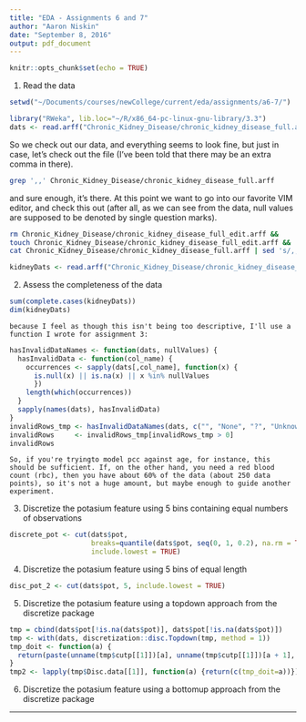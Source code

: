 ```yaml
---
title: "EDA - Assignments 6 and 7"
author: "Aaron Niskin"
date: "September 8, 2016"
output: pdf_document
---
```


```r
knitr::opts_chunk$set(echo = TRUE)
```


1.  Read the data
```r
setwd("~/Documents/courses/newCollege/current/eda/assignments/a6-7/")
```

```r
library("RWeka", lib.loc="~/R/x86_64-pc-linux-gnu-library/3.3")
dats <- read.arff("Chronic_Kidney_Disease/chronic_kidney_disease_full.arff")
```

So we check out our data, and everything seems to look fine, but just in case, let's check out the file (I've been told that there may be an extra comma in there).

```bash
grep ',,' Chronic_Kidney_Disease/chronic_kidney_disease_full.arff
```

and sure enough, it's there. At this point we want to go into our favorite VIM editor, and check this out (after all, as we can see from the data, null values are supposed to be denoted by single question marks).


```bash
rm Chronic_Kidney_Disease/chronic_kidney_disease_full_edit.arff &&
touch Chronic_Kidney_Disease/chronic_kidney_disease_full_edit.arff &&
cat Chronic_Kidney_Disease/chronic_kidney_disease_full.arff | sed 's/,,/,/' >> Chronic_Kidney_Disease/chronic_kidney_disease_full_edit.arff
```

```r
kidneyDats <- read.arff("Chronic_Kidney_Disease/chronic_kidney_disease_full_edit.arff")
```
2.  Assess the completeness of the data
```r
sum(complete.cases(kidneyDats))
dim(kidneyDats)
```
    because I feel as though this isn't being too descriptive, I'll use a function I wrote for assignment 3:
    
```r
hasInvalidDataNames <- function(dats, nullValues) {
  hasInvalidData <- function(col_name) {
    occurrences <- sapply(dats[,col_name], function(x) {
      is.null(x) || is.na(x) || x %in% nullValues
      })
    length(which(occurrences))
  }
  sapply(names(dats), hasInvalidData)
}
invalidRows_tmp <- hasInvalidDataNames(dats, c("", "None", "?", "Unknown/Invalid"))
invalidRows     <- invalidRows_tmp[invalidRows_tmp > 0]
invalidRows
```
    So, if you're tryingto model pcc against age, for instance, this should be sufficient. If, on the other hand, you need a red blood count (rbc), then you have about 60% of the data (about 250 data points), so it's not a huge amount, but maybe enough to guide another experiment.

3.  Discretize the potasium feature using 5 bins containing equal numbers of observations

```r
discrete_pot <- cut(dats$pot,
                    breaks=quantile(dats$pot, seq(0, 1, 0.2), na.rm = TRUE),
                    include.lowest = TRUE)
```

4.  Discretize the potasium feature using 5 bins of equal length

```r
disc_pot_2 <- cut(dats$pot, 5, include.lowest = TRUE)
```

5.  Discretize the potasium feature using a topdown approach from the discretize package

```r
tmp = cbind(dats$pot[!is.na(dats$pot)], dats$pot[!is.na(dats$pot)])
tmp <- with(dats, discretization::disc.Topdown(tmp, method = 1))
tmp_doit <- function(a) {
  return(paste(unname(tmp$cutp[[1]])[a], unname(tmp$cutp[[1]])[a + 1], sep="-"))
}
tmp2 <- lapply(tmp$Disc.data[[1]], function(a) {return(c(tmp_doit=a))})
```

6.  Discretize the potasium feature using a bottomup approach from the discretize package



____
